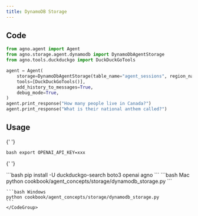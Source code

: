 ```yaml
---
title: DynamoDB Storage
---
```


## Code

```python cookbook/agent_concepts/storage/dynamodb_storage.py
from agno.agent import Agent
from agno.storage.agent.dynamodb import DynamoDbAgentStorage
from agno.tools.duckduckgo import DuckDuckGoTools

agent = Agent(
    storage=DynamoDbAgentStorage(table_name="agent_sessions", region_name="us-east-1"),
    tools=[DuckDuckGoTools()],
    add_history_to_messages=True,
    debug_mode=True,
)
agent.print_response("How many people live in Canada?")
agent.print_response("What is their national anthem called?")
```

## Usage

<Steps>
  <Snippet file="create-venv-step.mdx" />

{' '}

<Step title="Set your API key">```bash export OPENAI_API_KEY=xxx ```</Step>

{' '}

<Step title="Install libraries">
  ```bash pip install -U duckduckgo-search boto3 openai agno ```
</Step>

  <Step title="Run Agent">
    <CodeGroup>
    ```bash Mac
    python cookbook/agent_concepts/storage/dynamodb_storage.py
    ```

    ```bash Windows
    python cookbook/agent_concepts/storage/dynamodb_storage.py
    ```
    </CodeGroup>

  </Step>
</Steps>

